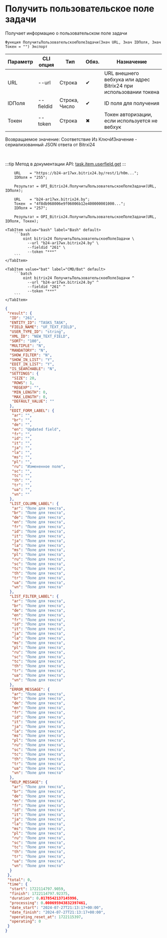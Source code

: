 ﻿---
sidebar_position: 4
description: Получить пользовательское поле задачи и другие функции для работы с Bitrix24 в Открытом пакете интеграций - бесплатной open-source библиотеке интеграций для 1С:Предприятие 8, OneScript и CLI
keywords: [1C, 1С, 1С:Предприятие, 1С:Предприятие 8.3, API, Интеграция, Сервисы, Обмен, OneScript, CLI, Bitrix24]
---


# Получить пользовательское поле задачи
 Получает информацию о пользовательском поле задачи



`Функция ПолучитьПользовательскоеПолеЗадачи(Знач URL, Знач IDПоля, Знач Токен = "") Экспорт`

  | Параметр | CLI опция | Тип | Обяз. | Назначение |
  |-|-|-|-|-|
  | URL | --url | Строка | &#x2714; | URL внешнего вебхука или адрес Bitrix24 при использовании токена |
  | IDПоля | --fieldid | Строка, Число | &#x2714; | ID поля для получения |
  | Токен | --token | Строка | &#x2716; | Токен авторизации, если используется не вебхук |

  
  Возвращаемое значение:   Соответствие Из КлючИЗначение - сериализованный JSON ответа от Bitrxi24

<br/>

:::tip
Метод в документации API: [task.item.userfield.get](https://dev.1c-bitrix.ru/rest_help/tasks/task/userfield/get.php)
:::
<br/>



```bsl title="Пример использования для 1С:Предприятие/OneScript"
    URL    = "https://b24-ar17wx.bitrix24.by/rest/1/h0m...";
    IDПоля = "255";

    Результат = OPI_Bitrix24.ПолучитьПользовательскоеПолеЗадачи(URL, IDПоля);

    URL    = "b24-ar17wx.bitrix24.by";
    Токен  = "4f8db968006e9f06006b12e400000001000...";
    IDПоля = "257";

    Результат = OPI_Bitrix24.ПолучитьПользовательскоеПолеЗадачи(URL, IDПоля, Токен);
```
    

 <Tabs>
  
    <TabItem value="bash" label="Bash" default>
        ```bash
            oint bitrix24 ПолучитьПользовательскоеПолеЗадачи \
              --url "b24-ar17wx.bitrix24.by" \
              --fieldid "261" \
              --token "***"
        ```
    </TabItem>
  
    <TabItem value="bat" label="CMD/Bat" default>
        ```batch
            oint bitrix24 ПолучитьПользовательскоеПолеЗадачи ^
              --url "b24-ar17wx.bitrix24.by" ^
              --fieldid "261" ^
              --token "***"
        ```
    </TabItem>
</Tabs>


```json title="Результат"
{
 "result": {
  "ID": "261",
  "ENTITY_ID": "TASKS_TASK",
  "FIELD_NAME": "UF_TEXT_FIELD",
  "USER_TYPE_ID": "string",
  "XML_ID": "NEW_TEXT_FIELD",
  "SORT": "100",
  "MULTIPLE": "N",
  "MANDATORY": "N",
  "SHOW_FILTER": "N",
  "SHOW_IN_LIST": "Y",
  "EDIT_IN_LIST": "Y",
  "IS_SEARCHABLE": "N",
  "SETTINGS": {
   "SIZE": 20,
   "ROWS": 1,
   "REGEXP": "",
   "MIN_LENGTH": 0,
   "MAX_LENGTH": 0,
   "DEFAULT_VALUE": ""
  },
  "EDIT_FORM_LABEL": {
   "ar": "",
   "br": "",
   "de": "",
   "en": "Updated field",
   "fr": "",
   "id": "",
   "it": "",
   "ja": "",
   "la": "",
   "ms": "",
   "pl": "",
   "ru": "Измененное поле",
   "sc": "",
   "tc": "",
   "th": "",
   "tr": "",
   "ua": "",
   "vn": ""
  },
  "LIST_COLUMN_LABEL": {
   "ar": "Поле для текста",
   "br": "Поле для текста",
   "de": "Поле для текста",
   "en": "Поле для текста",
   "fr": "Поле для текста",
   "id": "Поле для текста",
   "it": "Поле для текста",
   "ja": "Поле для текста",
   "la": "Поле для текста",
   "ms": "Поле для текста",
   "pl": "Поле для текста",
   "ru": "Поле для текста",
   "sc": "Поле для текста",
   "tc": "Поле для текста",
   "th": "Поле для текста",
   "tr": "Поле для текста",
   "ua": "Поле для текста",
   "vn": "Поле для текста"
  },
  "LIST_FILTER_LABEL": {
   "ar": "Поле для текста",
   "br": "Поле для текста",
   "de": "Поле для текста",
   "en": "Поле для текста",
   "fr": "Поле для текста",
   "id": "Поле для текста",
   "it": "Поле для текста",
   "ja": "Поле для текста",
   "la": "Поле для текста",
   "ms": "Поле для текста",
   "pl": "Поле для текста",
   "ru": "Поле для текста",
   "sc": "Поле для текста",
   "tc": "Поле для текста",
   "th": "Поле для текста",
   "tr": "Поле для текста",
   "ua": "Поле для текста",
   "vn": "Поле для текста"
  },
  "ERROR_MESSAGE": {
   "ar": "Поле для текста",
   "br": "Поле для текста",
   "de": "Поле для текста",
   "en": "Поле для текста",
   "fr": "Поле для текста",
   "id": "Поле для текста",
   "it": "Поле для текста",
   "ja": "Поле для текста",
   "la": "Поле для текста",
   "ms": "Поле для текста",
   "pl": "Поле для текста",
   "ru": "Поле для текста",
   "sc": "Поле для текста",
   "tc": "Поле для текста",
   "th": "Поле для текста",
   "tr": "Поле для текста",
   "ua": "Поле для текста",
   "vn": "Поле для текста"
  },
  "HELP_MESSAGE": {
   "ar": "Поле для текста",
   "br": "Поле для текста",
   "de": "Поле для текста",
   "en": "Поле для текста",
   "fr": "Поле для текста",
   "id": "Поле для текста",
   "it": "Поле для текста",
   "ja": "Поле для текста",
   "la": "Поле для текста",
   "ms": "Поле для текста",
   "pl": "Поле для текста",
   "ru": "Поле для текста",
   "sc": "Поле для текста",
   "tc": "Поле для текста",
   "th": "Поле для текста",
   "tr": "Поле для текста",
   "ua": "Поле для текста",
   "vn": "Поле для текста"
  }
 },
 "total": 0,
 "time": {
  "start": 1722114797.9059,
  "finish": 1722114797.92375,
  "duration": 0.0178542137145996,
  "processing": 0.000695943832397461,
  "date_start": "2024-07-27T21:13:17+00:00",
  "date_finish": "2024-07-27T21:13:17+00:00",
  "operating_reset_at": 1722115397,
  "operating": 0
 }
}
```
